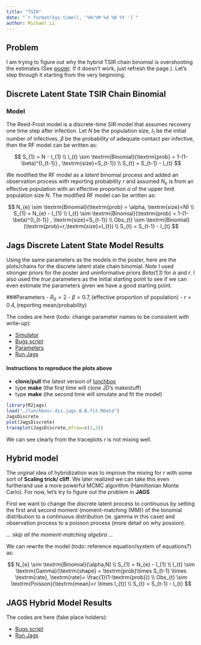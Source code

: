 ```yaml
---
title: "TSIR"
date: "`r format(Sys.time(), '%H:%M %d %B %Y ')`"
author: Michael Li
---
```


## Problem

I am trying to figure out why the hybrid TSIR chain binomial is overshooting the estimates (See [poster](https://github.com/wzmli/lunchbox/blob/master/EEID_Final_Mike.pdf). If it doesn't work, just refresh the page.). Let's step through it starting from the very beginning.


## Discrete Latent State TSIR Chain Binomial

### Model

The Reed-Frost model is a discrete-time SIR model that assumes recovery one time step after infection. Let $N$ be the population size, $I_{1}$ be the initial number of infectives, $\beta$ be the probability of adequate contact per infective, then the RF model can be written as:

$$
S_{1} = N - I_{1}
\\
I_{t} \sim \textrm{Binomial}(\textrm{prob} = 1-(1-\beta)^{I_{t-1}} , \textrm{size}=S_{t-1})
\\
S_{t} = S_{t-1} - I_{t}
$$

We modified the RF model as a _latent_ binomial process and added an observation process with reporting probability $r$ and assumed $N_{e}$ is from an effective population with an effective proportion $\alpha$ of the upper limit population size _N_. The modified RF model can be written as:

$$
N_{e} \sim \textrm{Binomial}(\textrm{prob} = \alpha, \textrm{size}=N)
\\
S_{1} = N_{e} - I_{1}
\\
I_{t} \sim \textrm{Binomial}(\textrm{prob} = 1-(1-\beta)^{I_{t-1}} , \textrm{size}=S_{t-1})
\\
Obs_{t} \sim \textrm{Binomial}(\textrm{prob}=r,\textrm{size}=I_{t})
\\
S_{t} = S_{t-1} - I_{t}
$$

## Jags Discrete Latent State Model Results 
Using the same parameters as the models in the poster, here are the plots/chains for the discrete latent state chain binomial. _Note_ I used stronger priors for the poster and uninformative priors _Beta(1,1)_ for $\alpha$ and $r$. I also used the _true_ parameters as the initial starting point to see if we can even estimate the parameters given we have a good starting point.

###Parameters
- $R_{0} = 2$
- $\beta = 0.7 , \textrm{(effective proportion of population)}$
- $r = 0.4 , \textrm{(reporting mean/probability)}$

The codes are here (todo: change parameter names to be consistent with write-up):

- [Simulator](https://github.com/wzmli/lunchbox/blob/master/simulators/simulator.CB.R)
- [Bugs script](https://github.com/wzmli/lunchbox/blob/master/dis.B.B.buggen)
- [Parameters](https://github.com/wzmli/lunchbox/blob/master/parameters.CBB.R)
- [Run Jags](https://github.com/wzmli/lunchbox/blob/master/Jags.CB.R)


#### Instructions to reproduce the plots above
- **clone/pull** the latest version of [lunchbox](https://github.com/wzmli/lunchbox)
- type **make** (the first time will clone JD's makestuff)
- type **make** (the second time will simulate and fit the model)


```r
library(R2jags)
load("./lunchbox/.dis.jags.B.B.fit.RData")
JagsDiscrete
plot(JagsDiscrete)
traceplot(JagsDiscrete,mfrow=c(2,2))
```
We can see clearly from the traceplots _r_ is not mixing well.

## Hybrid model

The orginal idea of hybridization was to improve the mixing for _r_ with some sort of **Scaling trick/ cliff**. We later realized we can take this even furtherand use a more powerful MCMC algorithm (Hamiltonian Monte Carlo). For now, let's try to figure out the problem in **JAGS**  

First we want to change the discrete latent process to continuous by setting the first and second moment (moment-matching (MM)) of the binomial distribution to a continuous distribution (ie. gamma in this case) and observation process to a poisson process (more detail on why possion). 

_... skip all the moment-matching algebra ..._ 

We can rewrite the model (todo: reference equation/system of equations?)  as:

$$
N_{e} \sim \textrm{Binomial}(\alpha,N)
\\
S_{1} = N_{e} - I_{1}
\\
I_{t} \sim \textrm{Gamma}(\textrm{shape} = \textrm{prob}\times S_{t-1} \times \textrm{rate}, \textrm{rate}= \frac{1}{1-\textrm{prob}})
\\
Obs_{t} \sim \textrm{Poisson}(\textrm{mean}=r \times I_{t})
\\
S_{t} = S_{t-1} - I_{t}
$$

## JAGS Hybrid Model Results

The codes are here (fake place holders):

- [Bugs script](https://github.com/wzmli/lunchbox/blob/master/dis.B.B.buggen)
- [Run Jags](https://github.com/wzmli/lunchbox/blob/master/Jags.CB.R)




